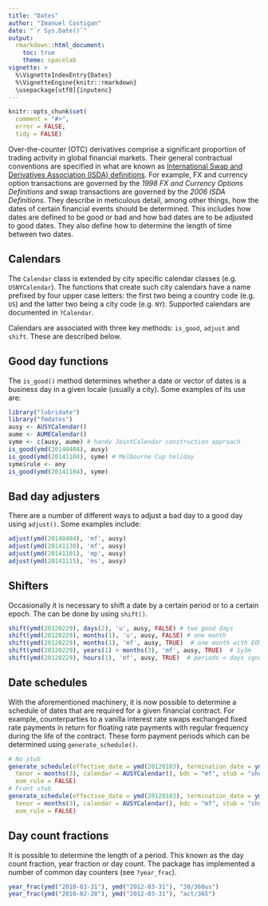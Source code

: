 ```yaml
---
title: "Dates"
author: "Imanuel Costigan"
date: "`r Sys.Date()`"
output: 
  rmarkdown::html_document:
    toc: true
    theme: spacelab
vignette: >
  %\VignetteIndexEntry{Dates}
  %\VignetteEngine{knitr::rmarkdown}
  \usepackage[utf8]{inputenc}
---
```


```r
knitr::opts_chunk$set(
  comment = "#>",
  error = FALSE,
  tidy = FALSE)
```

Over-the-counter (OTC) derivatives comprise a significant proportion of trading activity in global financial markets. Their general contractual conventions are specified in what are known as [International Swap and Derivatives Association (ISDA) definitions](https://www.isda.org/books/). For example, FX and currency option transactions are governed by the *1998 FX and Currency Options Definitions* and swap transactions are governed by the *2006 ISDA Definitions*. They describe in meticulous detail, among other things, how the dates of certain financial events should be determined. This includes how dates are defined to be good or bad and how bad dates are to be adjusted to good dates. They also define how to determine the length of time between two dates.


## Calendars

The `Calendar` class is extended by city specific calendar classes (e.g.
`USNYCalendar`). The functions that create such city calendars have a name
prefixed by four upper case letters: the first two being a country code (e.g.
`US`) and the latter two being a city code (e.g. `NY`). Supported calendars are
documented in `?Calendar`.

Calendars are associated with three key methods: `is_good`, `adjust` and
`shift`. These are described below.

## Good day functions

The `is_good()` method determines whether a date or vector of dates is a business day in a given locale (usually a city). Some examples of its use are:

```r
library("lubridate")
library("fmdates")
ausy <- AUSYCalendar()
aume <- AUMECalendar()
syme <- c(ausy, aume) # handy JointCalendar construction approach
is_good(ymd(20140404), ausy)
is_good(ymd(20141104), syme) # Melbourne Cup holiday
syme$rule <- any
is_good(ymd(20141104), syme)
```

## Bad day adjusters

There are a number of different ways to adjust a bad day to a good day using `adjust()`. Some examples include:

```r
adjust(ymd(20140404), 'mf', ausy)
adjust(ymd(20141130), 'mf', ausy)
adjust(ymd(20141101), 'mp', ausy)
adjust(ymd(20141115), 'ms', ausy)
```

## Shifters

Occasionally it is necessary to shift a date by a certain period or to a certain epoch. The can be done by using `shift()`. 

```r
shift(ymd(20120229), days(2), 'u', ausy, FALSE) # two good days
shift(ymd(20120229), months(1), 'u', ausy, FALSE) # one month
shift(ymd(20120229), months(1), 'mf', ausy, TRUE)  # one month with EOM rule
shift(ymd(20120229), years(1) + months(3), 'mf', ausy, TRUE)  # 1y3m
shift(ymd(20120229), hours(1), 'mf', ausy, TRUE)  # periods < days ignored.
```

## Date schedules

With the aforementioned machinery, it is now possible to determine a schedule of dates that are required for a given financial contract. For example, counterparties to a vanilla interest rate swaps exchanged fixed rate payments in return for floating rate payments with regular frequency during the life of the contract. These form payment periods which can be determined using `generate_schedule()`.

```r
# No stub
generate_schedule(effective_date = ymd(20120103), termination_date = ymd(20130103), 
  tenor = months(3), calendar = AUSYCalendar(), bdc = "mf", stub = "short_front", 
  eom_rule = FALSE)
# Front stub
generate_schedule(effective_date = ymd(20120103), termination_date = ymd(20121203), 
  tenor = months(3), calendar = AUSYCalendar(), bdc = "mf", stub = "short_front", 
  eom_rule = FALSE)
```


## Day count fractions

It is possible to determine the length of a period. This known as the day count fraction, year fraction or day count. The package has implemented a number of common day counters (see `?year_frac`).

```r
year_frac(ymd("2010-03-31"), ymd("2012-03-31"), "30/360us")
year_frac(ymd("2010-02-28"), ymd("2012-03-31"), "act/365")
```

